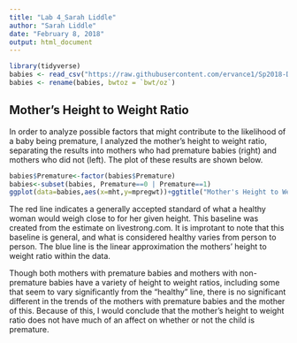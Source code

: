 ---
title: "Lab 4_Sarah Liddle"
author: "Sarah Liddle"
date: "February 8, 2018"
output: html_document
---

```{r setup, include=FALSE}
library(tidyverse)
babies <- read_csv("https://raw.githubusercontent.com/ervance1/Sp2018-Data-Science-repo/master/babies2a.dat")
babies <- rename(babies, bwtoz = `bwt/oz`)
```

## Mother's Height to Weight Ratio

In order to analyze possible factors that might contribute to the likelihood of a baby being premature, I analyzed the mother's height to weight ratio, separating the results into mothers who had premature babies (right) and mothers who did not (left). The plot of these results are shown below. 


```{r plot, echo=FALSE}
babies$Premature<-factor(babies$Premature)
babies<-subset(babies, Premature==0 | Premature==1)
ggplot(data=babies,aes(x=mht,y=mpregwt))+ggtitle("Mother's Height to Weight Ratio")+geom_jitter()+geom_smooth(se=FALSE,method="lm")+facet_wrap(~Premature)+geom_abline(slope=5, intercept=-200,color="red")
```


The red line indicates a generally accepted standard of what a healthy woman would weigh close to for her given height. This baseline was created from the estimate on livestrong.com. It is improtant to note that this baseline is general, and what is considered healthy varies from person to person. The blue line is the linear approximation the mothers' height to weight ratio within the data. 

Though both mothers with premature babies and mothers with non-premature babies have a variety of height to weight ratios, including some that seem to vary significantly from the "healthy" line, there is no significant different in the trends of the mothers with premature babies and the mother of this. Because of this, I would conclude that the mother's height to weight ratio does not have much of an affect on whether or not the child is premature. 